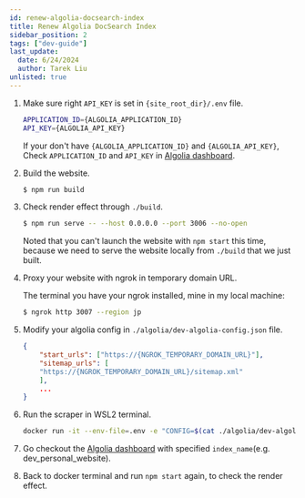 ```yaml
---
id: renew-algolia-docsearch-index
title: Renew Algolia DocSearch Index
sidebar_position: 2
tags: ["dev-guide"]
last_update:
  date: 6/24/2024
  author: Tarek Liu
unlisted: true
---
```


1. Make sure right `API_KEY` is set in `{site_root_dir}/.env` file.

   ```bash
   APPLICATION_ID={ALGOLIA_APPLICATION_ID}
   API_KEY={ALGOLIA_API_KEY}
   ```

   If your don't have `{ALGOLIA_APPLICATION_ID}` and `{ALGOLIA_API_KEY}`, Check `APPLICATION_ID` and `API_KEY` in [Algolia dashboard](https://dashboard.algolia.com).

2. Build the website.

   ```bash
   $ npm run build
   ```

3. Check render effect through `./build`.

   ```bash
   $ npm run serve -- --host 0.0.0.0 --port 3006 --no-open
   ```

   Noted that you can't launch the website with `npm start` this time, because we need to serve the website locally from `./build` that we just built.

4. Proxy your website with ngrok in temporary domain URL.

   The terminal you have your ngrok installed, mine in my local machine:

   ```bash
   $ ngrok http 3007 --region jp
   ```

5. Modify your algolia config in `./algolia/dev-algolia-config.json` file.

   ```json
   {
       "start_urls": ["https://{NGROK_TEMPORARY_DOMAIN_URL}"],
       "sitemap_urls": [
       "https://{NGROK_TEMPORARY_DOMAIN_URL}/sitemap.xml"
       ],
       ...
   }
   ```

6. Run the scraper in WSL2 terminal.

   ```bash
   docker run -it --env-file=.env -e "CONFIG=$(cat ./algolia/dev-algolia-config.json | jq -r tostring)" algolia/docsearch-scraper
   ```

7. Go checkout the [Algolia dashboard](https://dashboard.algolia.com) with specified `index_name`(e.g. dev_personal_website).

8. Back to docker terminal and run `npm start` again, to check the render effect.
